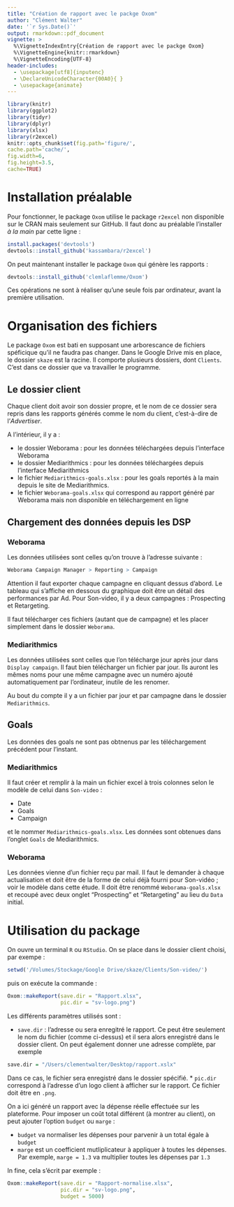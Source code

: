 ```yaml
---
title: "Création de rapport avec le packge Oxom"
author: "Clément Walter"
date: '`r Sys.Date()`'
output: rmarkdown::pdf_document
vignette: >
  %\VignetteIndexEntry{Création de rapport avec le packge Oxom}
  %\VignetteEngine{knitr::rmarkdown}
  %\VignetteEncoding{UTF-8}
header-includes:
  - \usepackage[utf8]{inputenc}
  - \DeclareUnicodeCharacter{00A0}{ }
  - \usepackage{animate}
---
```


```r
library(knitr)
library(ggplot2)
library(tidyr)
library(dplyr)
library(xlsx)
library(r2excel)
knitr::opts_chunk$set(fig.path='figure/',
cache.path='cache/',
fig.width=6,
fig.height=3.5,
cache=TRUE)

```

# Installation préalable
Pour fonctionner, le package `Oxom` utilise le package `r2excel` non disponible sur le CRAN mais seulement sur GitHub. Il faut donc au préalable l'installer _à la main_ par cette ligne :
```r
install.packages('devtools')
devtools::install_github('kassambara/r2excel')
```

On peut maintenant installer le package `Oxom` qui génère les rapports :
```r
devtools::install_github('clemlaflemme/Oxom')
```
Ces opérations ne sont à réaliser qu'une seule fois par ordinateur, avant la première utilisation.

# Organisation des fichiers
Le package `Oxom` est bati en supposant une arborescance de fichiers spéficique qu'il ne faudra pas changer. Dans le Google Drive mis en place, le dossier `skaze` est la racine. Il comporte plusieurs dossiers, dont `Clients`. C'est dans ce dossier que va travailler le programme.

## Le dossier client
Chaque client doit avoir son dossier propre, et le nom de ce dossier sera repris dans les rapports générés comme le nom du client, c'est-à-dire de l'_Advertiser_.

A l'intérieur, il y a :

 * le dossier Weborama : pour les données téléchargées depuis l'interface Weborama
 * le dossier Mediarithmics : pour les données téléchargées depuis l'interface Mediarithmics
 * le fichier `Mediarithmics-goals.xlsx` : pour les goals reportés à la main depuis le site de Mediarithmics.
 * le fichier `Weborama-goals.xlsx` qui correspond au rapport généré par Weborama mais non disponible en téléchargement en ligne
 
## Chargement des données depuis les DSP

### Weborama

Les données utilisées sont celles qu'on trouve à l'adresse suivante :
```r
Weborama Campaign Manager > Reporting > Campaign
```
Attention il faut exporter chaque campagne en cliquant dessus d'abord. Le tableau qui s'affiche en dessous du graphique doit être un détail des performances par Ad. Pour Son-video, il y a deux campagnes : Prospecting et Retargeting.

Il faut télécharger ces fichiers (autant que de campagne) et les placer simplement dans le dossier `Weborama`.

### Mediarithmics

Les données utilisées sont celles que l'on télécharge jour après jour dans `Display campaign`. Il faut bien télécharger un fichier par jour. Ils auront les mêmes noms pour une même campagne avec un numéro ajouté automatiquement par l'ordinateur, inutile de les renomer.

Au bout du compte il y a un fichier par jour et par campagne dans le dossier `Mediarithmics`.

## Goals

Les données des goals ne sont pas obtnenus par les téléchargement précédent pour l'instant.

### Mediarithmics

Il faut créer et remplir à la main un fichier excel à trois colonnes selon le modèle de celui dans `Son-video` :

 * Date
 * Goals
 * Campaign
 
et le nommer `Mediarithmics-goals.xlsx`. Les données sont obtenues dans l'onglet `Goals` de Mediarithmics.

### Weborama

Les données vienne d'un fichier reçu par mail. Il faut le demander à chaque actualisation et doit être de la forme de celui déjà fourni pour Son-vidéo ; voir le modèle dans cette étude. Il doit être renommé `Weborama-goals.xlsx` et recoupé avec deux onglet "Prospecting" et "Retargeting" au lieu du `Data` initial.

# Utilisation du package

On ouvre un terminal `R` ou `RStudio`. On se place dans le dossier client choisi, par exempe :

```r
setwd('/Volumes/Stockage/Google Drive/skaze/Clients/Son-video/')
```

puis on exécute la commande :
```r
Oxom::makeReport(save.dir = "Rapport.xlsx",
                 pic.dir = "sv-logo.png")
```

Les différents paramètres utilisés sont :

 * `save.dir` : l'adresse ou sera enregitré le rapport. Ce peut être seulement le nom du fichier (comme ci-dessus) et il sera alors enregistré dans le dossier client. On peut également donner une adresse complète, par exemple
 ```r
 save.dir = "/Users/clementwalter/Desktop/rapport.xslx"
 ```
 Dans ce cas, le fichier sera enregistré dans le dossier spécifié.
 * `pic.dir` correspond à l'adresse d'un logo client à afficher sur le rapport. Ce fichier doit être en `.png`.

On a ici généré un rapport avec la dépense réelle effectuée sur les plateforme. Pour imposer un coût total différent (à montrer au client), on peut ajouter l'option `budget` ou `marge` :

 * `budget` va normaliser les dépenses pour parvenir à un total égale à `budget`
 * `marge` est un coefficient mutliplicateur à appliquer à toutes les dépenses. Par exemple, `marge = 1.3` va multiplier toutes les dépenses par `1.3`
 
In fine, cela s'écrit par exemple :
```r
Oxom::makeReport(save.dir = "Rapport-normalise.xlsx",
                 pic.dir = "sv-logo.png",
                 budget = 5000)
```